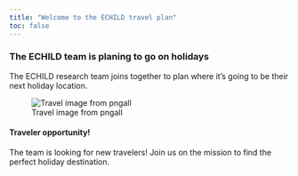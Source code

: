 ```yaml
---
title: "Welcome to the ECHILD travel plan"
toc: false
---
```


### The ECHILD team is planing to go on holidays

The ECHILD research team joins together to plan where it's going to be
their next holiday location.

![Travel image from pngall](https://www.pngall.com/wp-content/uploads/2/Travel-PNG-Photo.png)

::: {.callout-note}
#### Traveler opportunity!

The team is looking for new travelers! Join us on the mission to find the perfect holiday destination.
:::